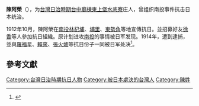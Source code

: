 {{Min-nan|
 | title     = 陳阿榮
 | img       = 
 | caption   = 
 | choan-han = 陳阿榮
 | han-lo    = 
 | choan-lo  = {{lang|nan|Tân A-êng}}
 }}
'''陳阿榮'''（{{bd|？||1914年|catIdx=C陳}}），为[[台灣日治時期|台灣日治時期]][[台中廳|台中廳]][[棟東上堡|棟東上堡]][[水底寮|水底寮]]庄人，曾组织南投事件抗击日本统治。

1912年10月，陳阿榮在[[南投縣|南投]][[林杞埔|林杞埔]]、[[埔里鎮|埔里]]、[[東勢區|東勢角]]等地宣傳抗日。並招募好友[[徐香|徐香]]等人參加抗日組織。原计划进攻[[南投市|南投]]的事情被日军发现。1914年，遭到逮捕，並與[[羅福星|羅福星]]、[[賴來|賴來]]、[[張火爐_(台灣日治時期)|張火爐]]等抗日份子一同被日军处决<ref>{{Cite web |url=http://www.taiwanus.net/history/4/37.htm |title=陳阿榮起義事件(南投事件) |access-date=2010-01-16 |archive-date=2017-12-29 |archive-url=https://web.archive.org/web/20171229171350/http://www.taiwanus.net/history/4/37.htm |dead-url=no }}</ref>。

==參考文獻==
<div class="references-small">
<references></references>
</div>

{{台湾人物小作品}}
{{DEFAULTSORT:Chen陳}}
[[Category:台灣日治時期抗日人物|Category:台灣日治時期抗日人物]]
[[Category:被日本處決的台灣人|Category:被日本處決的台灣人]]
[[Category:陳姓|Category:陳姓]]